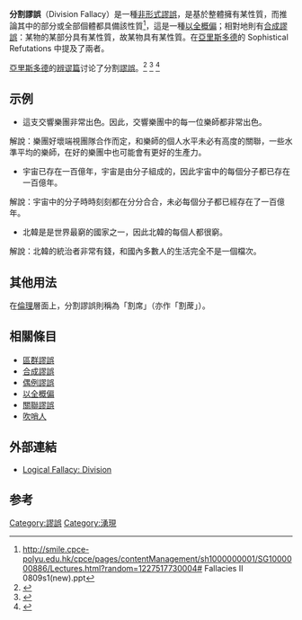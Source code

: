 '''分割謬誤'''（Division Fallacy）是一種[[非形式謬誤|非形式謬誤]]，是基於整體擁有某性質，而推論其中的部分或全部個體都具備該性質<ref>http://smile.cpce-polyu.edu.hk/cpce/pages/contentManagement/sh1000000001/SG1000000886/Lectures.html?random=1227517730004#{{dead link|date=2018年2月 |bot=InternetArchiveBot |fix-attempted=yes }} Fallacies II 0809s1(new).ppt</ref>，這是一種[[以全概偏|以全概偏]]；相對地則有[[合成謬誤|合成謬誤]]：某物的某部分具有某性質，故某物具有某性質。在[[亞里斯多德|亞里斯多德]]的 Sophistical Refutations 中提及了兩者。

[[亞里斯多德|亞里斯多德]]的[[辨谬篇|辨谬篇]]讨论了分割[[謬誤|謬誤]]。<ref name=余纪元>{{cite document |title=工具论（上下）,    中国人民大学出版社， ISBN：9787300051185,  出版时间： 2003 | author1=亚里士多德 著| author2=余纪元 等 翻译}}</ref> <ref name= Krabbe>{{cite web |title= Aristotle’s On Sophistical Refutations. Topoi 31, 243–248 (2012). |url= https://link.springer.com/article/10.1007/s11245-012-9124-0| author1= Krabbe, E.C.W.  ||accessdate =2020-12-20 }}</ref> <ref  name=SEP_Fallacies>{{cite web |title= Fallacies, < Stanford Encyclopedia of Philosophy>|url= https://plato.stanford.edu/archives/sum2020/entries/fallacies | author1= Hansen, Hans |accessdate =2020-12-23 }}</ref>

== 示例 ==
* 這支交響樂團非常出色。因此，交響樂團中的每一位樂師都非常出色。
解說：樂團好壞端視團隊合作而定，和樂師的個人水平未必有高度的關聯，一些水準平均的樂師，在好的樂團中也可能會有更好的生產力。
* 宇宙已存在一百億年，宇宙是由分子組成的，因此宇宙中的每個分子都已存在一百億年。
解說：宇宙中的分子時時刻刻都在分分合合，未必每個分子都已經存在了一百億年。
* 北韓是是世界最窮的國家之一，因此北韓的每個人都很窮。
解說：北韓的統治者非常有錢，和國內多數人的生活完全不是一個檔次。

==其他用法==
在[[倫理|倫理]]層面上，分割謬誤則稱為「割席」（亦作「割蓆」）。

== 相關條目 ==
*[[區群謬誤|區群謬誤]]
*[[合成謬誤|合成謬誤]]
*[[偶例謬誤|偶例謬誤]]
*[[以全概偏|以全概偏]]
*[[關聯謬誤|關聯謬誤]]
*[[吹哨人|吹哨人]]

== 外部連結 ==
* {{en}}[https://fallacyfiles.org/division.html Logical Fallacy: Division]{{Wayback|url=https://fallacyfiles.org/division.html|date=20200807092830}}

== 参考 ==
{{reflist}}

{{批判性思考}}

[[Category:謬誤|Category:謬誤]]
[[Category:湧現|Category:湧現]]